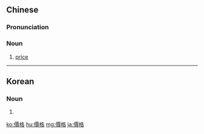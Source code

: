 {{also|価格|价格}}
==Chinese==
{{zh-forms|s=价格}}

===Pronunciation===
{{zh-pron
|m=jiàgé
|ma=Zh-jiàgé.ogg
|c=gaa3 gaak3
|mn=kè-kek
|cat=n
}}

===Noun===
{{zh-noun|mw=個}}

# [[price]]

{{zh-cat|Elementary}}

----

==Korean==
{{ko-hanjatab}}

===Noun===
{{ko-noun|hj|hangeul=가격}}

# {{hanja form of|가격|[[price]]}}

[[ko:價格]]
[[hu:價格]]
[[mg:價格]]
[[ja:價格]]